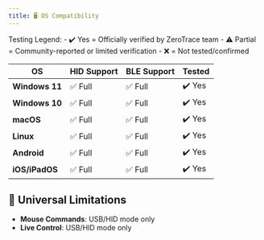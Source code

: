 ```yaml
---
title: 🖥️ OS Compatibility
---
```



<Callout type="info">
    Testing Legend:
    - ✔️ Yes = Officially verified by ZeroTrace team
    - ⚠️ Partial = Community-reported or limited verification
    - ❌ = Not tested/confirmed
</Callout>

| OS             | HID Support | BLE Support | Tested |
|----------------|-------------|-------------|--------|
| **Windows 11** | ✅ Full      | ✅ Full      | ✔️ Yes |
| **Windows 10** | ✅ Full      | ✅ Full      | ✔️ Yes |
| **macOS**      | ✅ Full      | ✅ Full      | ✔️ Yes |
| **Linux**      | ✅ Full      | ✅ Full      | ✔️ Yes |
| **Android**    | ✅ Full      | ✅ Full      | ✔️ Yes |
| **iOS/iPadOS** | ✅ Full      | ✅ Full      | ✔️ Yes |

## 🔴 Universal Limitations
- **Mouse Commands**: USB/HID mode only
- **Live Control**: USB/HID mode only
